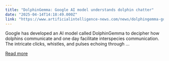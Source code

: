 ```yaml
---
title: "DolphinGemma: Google AI model understands dolphin chatter"
date: "2025-04-14T14:18:49.000Z"
link: "https://www.artificialintelligence-news.com/news/dolphingemma-google-ai-model-understands-dolphin-chatter/"
---
```


Google has developed an AI model called DolphinGemma to decipher how dolphins communicate and one day facilitate interspecies communication. The intricate clicks, whistles, and pulses echoing through ...

[Read more](https://www.artificialintelligence-news.com/news/dolphingemma-google-ai-model-understands-dolphin-chatter/)
